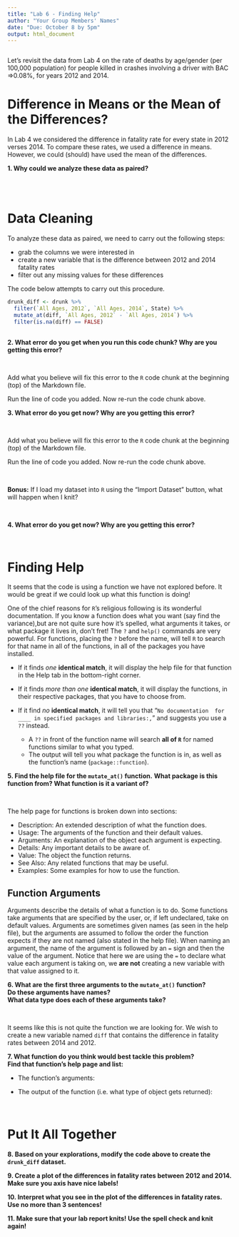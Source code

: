 ```yaml
---
title: "Lab 6 - Finding Help"
author: "Your Group Members' Names"
date: "Due: October 8 by 5pm"
output: html_document
---
```


```r

```


Let's revisit the data from Lab 4 on the rate of deaths by age/gender 
(per 100,000 population) for people killed in crashes involving a driver 
with BAC =>0.08%, for years 2012 and 2014.  

# Difference in Means or the Mean of the Differences? 

In Lab 4 we considered the difference in fatality rate for every state in 2012 
verses 2014. To compare these rates, we used a difference in means. However, 
we could (should) have used the mean of the differences.   

__1. Why could we analyze these data as paired?__  


</br>
</br>

# Data Cleaning 

To analyze these data as paired, we need to carry out the following steps:  

* grab the columns we were interested in   
* create a new variable that is the difference between 2012 and 2014 fatality rates  
* filter out any missing values for these differences  

The code below attempts to carry out this procedure. 

```r

drunk_diff <- drunk %>% 
  filter(`All Ages, 2012`, `All Ages, 2014`, State) %>%  
  mutate_at(diff, `All Ages, 2012` - `All Ages, 2014`) %>% 
  filter(is.na(diff) == FALSE)
  
```  


__2. What error do you get when you run this code chunk? Why are you getting this error?__ 



</br> 

Add what you believe will fix this error to the `R` code chunk at the beginning 
(top) of the Markdown file.  

Run the line of code you added. Now re-run the code chunk above. 


__3. What error do you get now? Why are you getting this error?__ 


</br> 

Add what you believe will fix this error to the `R` code chunk at the beginning 
(top) of the Markdown file.  

Run the line of code you added. Now re-run the code chunk above. 

</br>

__Bonus:__ If I load my dataset into `R` using the "Import Dataset" button, what
will happen when I knit?


</br>

__4. What error do you get now? Why are you getting this error?__ 


</br> 

# Finding Help  

It seems that the code is using a function we have not explored before. It 
would be great if we could look up what this function is doing!  

One of the chief reasons for `R`'s religious following is its wonderful 
documentation. If you know a function does what you want (say find the 
variance),but are not quite sure how it's spelled, what arguments it takes, or 
what package it lives in, don't fret! The `?` and `help()` commands are very 
powerful. For functions, placing the `?` before the name, will tell `R` to 
search for that name in all of the functions, in all of the packages you have 
installed.  

* If it finds _one_ __identical match__, it will display the help file for that 
function in the Help tab in the bottom-right corner.  
* If it finds _more than one_ __identical match__, it will display the functions,
in their respective packages, that you have to choose from.  
* If it find _no_ __identical match__, it will tell you that "`No documentation 
for ____ in specified packages and libraries:,`" and suggests you use a `??` 
instead.  
    
    + A `??` in front of the function name will search __all of `R`__ for named 
    functions similar to what you typed.  
    + The output will tell you what package the function is in, as well as the 
    function's name (`package::function`).  


__5. Find the help file for the `mutate_at()` function.__ 
__What package is this function from? What function is it a variant of?__ 



</br> 


The help page for functions is broken down into sections:  

* Description: An extended description of what the function does.   
* Usage: The arguments of the function and their default values.     
* Arguments: An explanation of the object each argument is expecting.  
* Details: Any important details to be aware of.    
* Value: The object the function returns.      
* See Also: Any related functions that may be useful.    
* Examples: Some examples for how to use the function.

## Function Arguments  

Arguments describe the details of what a function is to do. Some functions take 
arguments that are specified by the user, or, if left undeclared, take on 
default values. Arguments are sometimes given names (as seen in the help
file), but the arguments are assumed to follow the order the function 
expects if they are not named (also stated in the help file). When naming an 
argument, the name of the argument is followed by an `=` sign and then the value
of the argument. Notice that here we are using the `=` to declare what value 
each argument is taking on, we **are not** creating a new variable with that 
value assigned to it.   


__6. What are the first three arguments to the `mutate_at()` function?__  
__Do these arguments have names?__  
__What data type does each of these arguments take?__ 



</br> 

It seems like this is not quite the function we are looking for. We wish to 
create a new variable named `diff` that contains the difference in fatality 
rates between 2014 and 2012.  


__7. What function do you think would best tackle this problem?__  
__Find that function's help page and list:__ 


* The function's arguments:   



* The output of the function (i.e. what type of object gets returned):  



</br>

# Put It All Together  

__8. Based on your explorations, modify the code above to create the `drunk_diff` dataset.__ 
<!-- Change the code in the earlier code chunk, DO NOT make a new code chunk!  -->



__9. Create a plot of the differences in fatality rates between 2012 and 2014.__ 
__Make sure you axis have nice labels!__  




__10. Interpret what you see in the plot of the differences in fatality rates.__ 
__Use no more than 3 sentences!__ 




__11. Make sure that your lab report knits! Use the spell check and knit again!__ 

